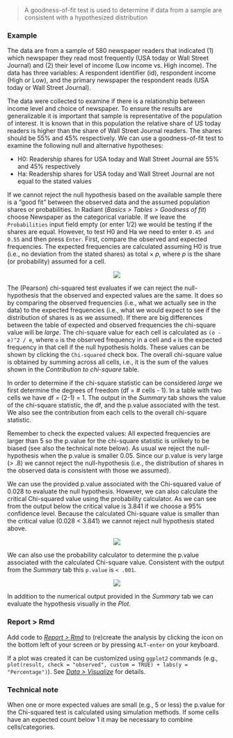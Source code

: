 > A goodness-of-fit test is used to determine if data from a sample are consistent with a hypothesized distribution


### Example

The data are from a sample of 580 newspaper readers that indicated (1) which newspaper they read most frequently (USA today or Wall Street Journal) and (2) their level of income (Low income vs. High income). The data has three variables: A respondent identifier (id), respondent income (High or Low), and the primary newspaper the respondent reads (USA today or Wall Street Journal).

The data were collected to examine if there is a relationship between income level and choice of newspaper. To ensure the results are generalizable it is important that sample is representative of the population of interest. It is known that in this population the relative share of US today readers is higher than the share of Wall Street Journal readers. The shares should be 55% and 45% respectively. We can use a goodness-of-fit test to examine the following null and alternative hypotheses:

* H0: Readership shares for USA today and Wall Street Journal are 55% and 45% respectively
* Ha: Readership shares for USA today and Wall Street Journal are not equal to the stated values

If we cannot reject the null hypothesis based on the available sample there is a "good fit" between the observed data and the assumed population shares or probabilities. In Radiant (_Basics > Tables > Goodness of fit_) choose Newspaper as the categorical variable. If we leave the `Probabilities` input field empty (or enter 1/2) we would be testing if the shares are equal. However, to test H0 and Ha we need to enter `0.45 and 0.55` and then press `Enter`. First, compare the observed and expected frequencies. The expected frequencies are calculated assuming H0 is true (i.e., no deviation from the stated shares) as total $\times$ $p$, where $p$ is the share (or probability) assumed for a cell.

<p align="center"><img src="https://radiant-rstats.github.io/docs/basics/figures_basics/goodness_summary.png"></p>

The (Pearson) chi-squared test evaluates if we can reject the null-hypothesis that the observed and expected values are the same. It does so by comparing the observed frequencies (i.e., what we actually see in the data) to the expected frequencies (i.e., what we would expect to see if the distribution of shares is as we assumed). If there are big differences between the table of expected and observed frequencies the chi-square value will be _large_. The chi-square value for each cell is calculated as `(o - e)^2 / e`, where `o` is the observed frequency in a cell and `e` is the expected frequency in that cell if the null hypothesis holds. These values can be shown by clicking the `Chi-squared` check box. The overall chi-square value is obtained by summing across all cells, i.e., it is the sum of the values shown in the _Contribution to chi-square_ table.

In order to determine if the chi-square statistic can be considered _large_ we first determine the degrees of freedom (df = # cells - 1). In a table with two cells we have df = (2-1) = 1. The output in the _Summary_ tab shows the value of the chi-square statistic, the df, and the p.value associated with the test. We also see the contribution from each cells to the overall chi-square statistic.

Remember to check the expected values: All expected frequencies are larger than 5 so the p.value for the chi-square statistic is unlikely to be biased (see also the technical note below). As usual we reject the null-hypothesis when the p.value is smaller 0.05. Since our p.value is very large (> .8) we cannot reject the null-hypothesis (i.e., the distribution of shares in the observed data is consistent with those we assumed).

We can use the provided p.value associated with the Chi-squared value of 0.028 to evaluate the null hypothesis. However, we can also calculate the critical Chi-squared value using the probability calculator. As we can see from the output below the critical value is 3.841 if we choose a 95% confidence level. Because the calculated Chi-square value is smaller than the critical value (0.028 < 3.841) we cannot reject null hypothesis stated above.

<p align="center"><img src="https://radiant-rstats.github.io/docs/basics/figures_basics/compare_props_prob_calc.png"></p>

We can also use the probability calculator to determine the p.value associated with the calculated Chi-square value. Consistent with the output from the _Summary_ tab this `p.value` is `< .001`.

<p align="center"><img src="https://radiant-rstats.github.io/docs/basics/figures_basics/goodness_chi_pvalue.png"></p>

In addition to the numerical output provided in the _Summary_ tab we can evaluate the hypothesis visually in the _Plot_.

### Report > Rmd

Add code to <a href="https://radiant-rstats.github.io/docs/data/report.html" target="_blank">_Report > Rmd_</a> to (re)create the analysis by clicking the <i title="report results" class="fa fa-edit"></i> icon on the bottom left of your screen or by pressing `ALT-enter` on your keyboard. 

If a plot was created it can be customized using `ggplot2` commands (e.g., `plot(result, check = "observed", custom = TRUE) + labs(y = "Percentage")`). See <a href="https://radiant-rstats.github.io/docs/data/visualize.html" target="_blank">_Data > Visualize_</a> for details.

### Technical note

When one or more expected values are small (e.g., 5 or less) the p.value for the Chi-squared test is calculated using simulation methods. If some cells have an expected count below 1 it may be necessary to combine cells/categories.
